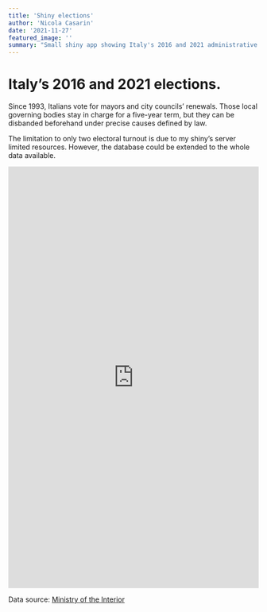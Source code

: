 ```yaml
---
title: 'Shiny elections'
author: 'Nicola Casarin'
date: '2021-11-27'
featured_image: ''
summary: "Small shiny app showing Italy's 2016 and 2021 administrative elections"
---
```

# Italy's 2016 and 2021 elections.

Since 1993, Italians vote for mayors and city councils' renewals. Those local governing bodies stay in charge for a five-year term, but they can be disbanded beforehand under precise causes defined by law.

The limitation to only two electoral turnout is due to my shiny's server limited resources. However, the database could be extended to the whole data available.

<iframe id="Election" src="https://ncasa.it/shiny/comunali/" style="border: none; width: 100%; height: 850px" frameborder="0"></iframe>

Data source: [Ministry of the Interior](https://elezioni.interno.gov.it/opendata)